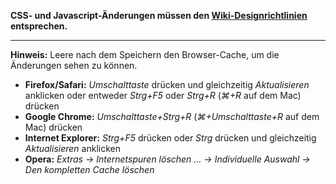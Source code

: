 <!--{{#vardefine:nstest|{{#ifeq: {{NAMESPACENUMBER}}|2|user|MediaWiki}}}}{{int:otherlanguages}}: [[:bg:{{{1|{{#var:nstest}}:{{PAGENAME}}}}}|Български]] • [[:de:{{{1|{{#var:nstest}}:{{PAGENAME}}}}}|Deutsch]] • [[:el:{{{1|{{#var:nstest}}:{{PAGENAME}}}}}|Ελληνικά]] • [[:en:{{{1|{{#var:nstest}}:{{PAGENAME}}}}}|English]] • [[:es:{{{1|{{#var:nstest}}:{{PAGENAME}}}}}|Español]] • [[:fr:{{{1|{{#var:nstest}}:{{PAGENAME}}}}}|Français]] • [[:hu:{{{1|{{#var:nstest}}:{{PAGENAME}}}}}|Magyar]] • [[:it:{{{1|{{#var:nstest}}:{{PAGENAME}}}}}|Italiano]] • [[:ja:{{{1|{{#var:nstest}}:{{PAGENAME}}}}}|日本語]] • [[:ko:{{{1|{{#var:nstest}}:{{PAGENAME}}}}}|한국어]] • [[:nl:{{{1|{{#var:nstest}}:{{PAGENAME}}}}}|Nederlands]] • [[:pl:{{{1|{{#var:nstest}}:{{PAGENAME}}}}}|Polski]] • [[:pt:{{{1|{{#var:nstest}}:{{PAGENAME}}}}}|Português]] • [[:pt-br:{{{1|{{#var:nstest}}:{{PAGENAME}}}}}|Português do Brasil]] • [[:ru:{{{1|{{#var:nstest}}:{{PAGENAME}}}}}|Русский]] • [[:tr:{{{1|{{#var:nstest}}:{{PAGENAME}}}}}|Türkçe]] • [[:zh:{{{1|{{#var:nstest}}:{{PAGENAME}}}}}|中文]]
<hr>-->
<span class="warning">'''CSS- und Javascript-Änderungen müssen den [[gphelp:Wiki design rules|Wiki-Designrichtlinien]] entsprechen.'''</span>
<hr>
'''Hinweis:''' Leere nach dem Speichern den Browser-Cache, um die Änderungen sehen zu können.
* '''Firefox/Safari:''' ''Umschalttaste'' drücken und gleichzeitig ''Aktualisieren'' anklicken oder entweder ''Strg+F5'' oder ''Strg+R'' (''⌘+R'' auf dem Mac) drücken
* '''Google Chrome:''' ''Umschalttaste+Strg+R'' (''⌘+Umschalttaste+R'' auf dem Mac) drücken
* '''Internet Explorer:''' ''Strg+F5'' drücken oder ''Strg'' drücken und gleichzeitig ''Aktualisieren'' anklicken
* '''Opera:''' ''Extras → Internetspuren löschen … → Individuelle Auswahl → Den kompletten Cache löschen''